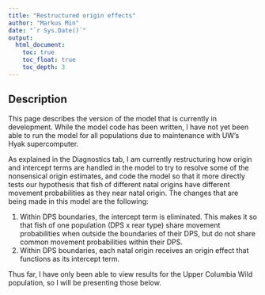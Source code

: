 ```yaml
---
title: "Restructured origin effects"
author: "Markus Min"
date: "`r Sys.Date()`"
output:
  html_document:
    toc: true
    toc_float: true
    toc_depth: 3
---
```


## Description
This page describes the version of the model that is currently in development. While the model code has been written, I have not yet been able to run the model for all populations due to maintenance with UW's Hyak supercomputer.

As explained in the Diagnostics tab, I am currently restructuring how origin and intercept terms are handled in the model to try to resolve some of the nonsensical origin estimates, and code the model so that it more directly tests our hypothesis that fish of different natal origins have different movement probabilities as they near natal origin. The changes that are being made in this model are the following:

1. Within DPS boundaries, the intercept term is eliminated. This makes it so that fish of one population (DPS x rear type) share movement probabilities when outside the boundaries of their DPS, but do not share common movement probabilities within their DPS.
2. Within DPS boundaries, each natal origin receives an origin effect that functions as its intercept term.

Thus far, I have only been able to view results for the Upper Columbia Wild population, so I will be presenting those below.